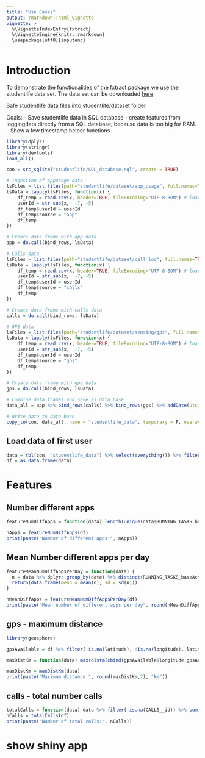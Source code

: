 ```yaml
---
title: "Use Cases"
output: rmarkdown::html_vignette
vignette: >
  %\VignetteIndexEntry{fxtract}
  %\VignetteEngine{knitr::rmarkdown}
  \usepackage[utf8]{inputenc}
---
```


# Introduction
To demonstrate the functionalities of the fxtract package we use the studentlife data set.
The data set can be downloaded [here](http://studentlife.cs.dartmouth.edu/dataset.html)

Safe studentlife data files into studentlife/dataset folder

Goals:
- Save studentlife data in SQL database 
- create features from loggingdata directly from a SQL database, because data is too big for RAM.
- Show a few timestamp helper functions

```r
library(dplyr)
library(stringr)
library(devtools)
load_all()

con = src_sqlite("studentlife/SQL_database.sql", create = TRUE)

# Ingestion of Appusage data
lsFiles = list.files(path="studentlife/dataset/app_usage", full.names=TRUE, recursive=FALSE)
lsData = lapply(lsFiles, function(x) {
    df_temp = read.csv(x, header=TRUE, fileEncoding="UTF-8-BOM") # load file
    userId = str_sub(x,  -7, -5)
    df_temp$userId = userId
    df_temp$source = "app"
    df_temp
})

# Create data frame with app data
app = do.call(bind_rows, lsData)

# Calls data
lsFiles = list.files(path="studentlife/dataset/call_log", full.names=TRUE, recursive=FALSE)
lsData = lapply(lsFiles, function(x) {
    df_temp = read.csv(x, header=TRUE, fileEncoding="UTF-8-BOM") # load file
    userId = str_sub(x,  -7, -5)
    df_temp$userId = userId
    df_temp$source = "calls"
    df_temp
})

# Create data frame with calls data
calls = do.call(bind_rows, lsData)

# GPS data
lsFiles = list.files(path="studentlife/dataset/sensing/gps", full.names=TRUE, recursive=FALSE)
lsData = lapply(lsFiles, function(x) {
    df_temp = read.csv(x, header=TRUE, fileEncoding="UTF-8-BOM") # load file
    userId = str_sub(x,  -7, -5)
    df_temp$userId = userId
    df_temp$source = "gps"
    df_temp
})

# Create data frame with gps data
gps = do.call(bind_rows, lsData)

# Combine data frames and save as data base
data_all = app %>% bind_rows(calls) %>% bind_rows(gps) %>% addDate(utc_col = "timestamp")

# Write data to data base
copy_to(con, data_all, name = "studentlife_data", temporary = F, overwrite = T)


```

## Load data of first user
```r
data = tbl(con, "studentlife_data") %>% select(everything()) %>% filter(userId == "u00")
df = as.data.frame(data)
```

# Features
## Number different apps
```r
featureNumDiffApps = function(data) length(unique(data$RUNNING_TASKS_baseActivity_mPackage))

nApps = featureNumDiffApps(df)
print(paste("Number of different apps:", nApps))
```

## Mean Number different apps per day
```r
featureMeanNumDiffAppsPerDay = function(data) {
  n = data %>% dplyr::group_by(date) %>% distinct(RUNNING_TASKS_baseActivity_mPackage) %>% summarize(n = n()) %>% pull(n)
  return(data.frame(mean = mean(n), sd = sd(n)))
}

nMeanDiffApps = featureMeanNumDiffAppsPerDay(df)
print(paste("Mean number of different apps per day", round(nMeanDiffApps[1],2), "with standard deviation", round(nMeanDiffApps[2],2)))
```

## gps - maximum distance
```r
library(geosphere)

gpsAvailable = df %>% filter(!is.na(latitude), !is.na(longitude), latitude >= 0, latitude <= 360, longitude >= 0, longitude <= 360)

maxDistKm = function(data) max(distm(cbind(gpsAvailable$longitude,gpsAvailable$latitude))) / 1000

maxDistKm = maxDistKm(data)
print(paste("Maximum distance:", round(maxDistKm,2), "km"))

```

## calls - total number calls
```r
totalCalls = function(data) data %>% filter(!is.na(CALLS__id)) %>% summarize(nCalls = n())
nCalls = totalCalls(df)
print(paste("Number of total calls:", nCalls))
```


# show shiny app



















